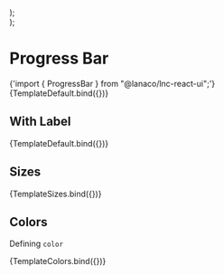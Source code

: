 
<Meta title="Feedback/Progress Bar" component={ProgressBar} />


  <div style={{ display: "flex", flexDirection: "column", gap: "15px" }}>
    <ProgressBar {...args} size="small" />
    <ProgressBar {...args} size="medium" />
    <ProgressBar {...args} size="large" />
  </div>
);

  <div style={{ display: "flex", flexDirection: "column", gap: "15px" }}>
    <ProgressBar {...args} color="primary" />
    <ProgressBar {...args} color="secondary" />
    <ProgressBar {...args} color="success" />
    <ProgressBar {...args} color="warning" />
    <ProgressBar {...args} color="danger" />
    <ProgressBar {...args} color="information" />
  </div>
);

# Progress Bar

<SyntaxHighlighter language="jsx" style={nord}>
  {'import { ProgressBar } from "@lanaco/lnc-react-ui";'}
</SyntaxHighlighter>

<Canvas>
  <Story name="Default" args={{ progressPercentage: 20 }}>
    {TemplateDefault.bind({})}
  </Story>
</Canvas>

<ArgsTable story="Default" />

## With Label

<Canvas>
  <Story name="With Label" args={{ showLabel: true, progressPercentage: 20 }}>
    {TemplateDefault.bind({})}
  </Story>
</Canvas>

## Sizes

<Canvas>
  <Story name="Sizes" args={{ progressPercentage: 40 }}>
    {TemplateSizes.bind({})}
  </Story>
</Canvas>

## Colors

Defining `color`

<Canvas>
  <Story name="Colors" args={{ progressPercentage: 40 }}>
    {TemplateColors.bind({})}
  </Story>
</Canvas>
